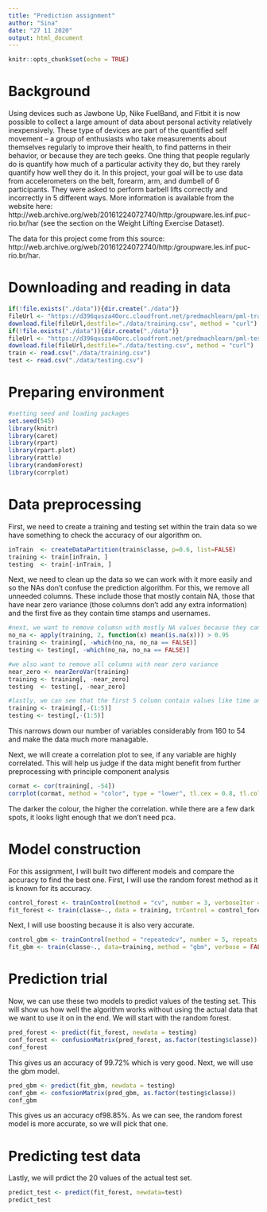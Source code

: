```yaml
---
title: "Prediction assignment"
author: "Sina"
date: "27 11 2020"
output: html_document
---
```


```r
knitr::opts_chunk$set(echo = TRUE)
```

# Background

Using devices such as Jawbone Up, Nike FuelBand, and Fitbit it is now possible to collect a large amount of data about personal activity relatively inexpensively. These type of devices are part of the quantified self movement – a group of enthusiasts who take measurements about themselves regularly to improve their health, to find patterns in their behavior, or because they are tech geeks. One thing that people regularly do is quantify how much of a particular activity they do, but they rarely quantify how well they do it. In this project, your goal will be to use data from accelerometers on the belt, forearm, arm, and dumbell of 6 participants. They were asked to perform barbell lifts correctly and incorrectly in 5 different ways. More information is available from the website here: http://web.archive.org/web/20161224072740/http:/groupware.les.inf.puc-rio.br/har (see the section on the Weight Lifting Exercise Dataset).

The data for this project come from this source: http://web.archive.org/web/20161224072740/http:/groupware.les.inf.puc-rio.br/har. 

# Downloading and reading in data

```r
if(!file.exists("./data")){dir.create("./data")}
fileUrl <- "https://d396qusza40orc.cloudfront.net/predmachlearn/pml-training.csv"
download.file(fileUrl,destfile="./data/training.csv", method = "curl")
if(!file.exists("./data")){dir.create("./data")}
fileUrl <- "https://d396qusza40orc.cloudfront.net/predmachlearn/pml-testing.csv"
download.file(fileUrl,destfile="./data/testing.csv", method = "curl")
train <- read.csv("./data/training.csv")
test <- read.csv("./data/testing.csv")
```

# Preparing environment

```r
#setting seed and loading packages
set.seed(545)
library(knitr)
library(caret)
library(rpart)
library(rpart.plot)
library(rattle)
library(randomForest)
library(corrplot)
```

# Data preprocessing

First, we need to create a training and testing set within the train data so we have something to check the accuracy of our algorithm on. 

```r
inTrain  <- createDataPartition(train$classe, p=0.6, list=FALSE)
training <- train[inTrain, ]
testing  <- train[-inTrain, ]
```

Next, we need to clean up the data so we can work with it more easily and so the NAs don't confuse the prediction algorithm. For this, we remove all unneeded columns. These include those that mostly contain NA, those that have near zero variance (those columns don't add any extra information) and the first five as they contain time stamps and usernames.

```r
#next, we want to remove columsn with mostly NA values because they can interfer with a good model
no_na <- apply(training, 2, function(x) mean(is.na(x))) > 0.95
training <- training[, -which(no_na, no_na == FALSE)]
testing <- testing[, -which(no_na, no_na == FALSE)]

#we also want to remove all columns with near zero variance
near_zero <- nearZeroVar(training)
training <- training[, -near_zero]
testing  <- testing[, -near_zero]

#lastly, we can see that the first 5 column contain values like time and username so we can also remove those
training <- training[,-(1:5)]
testing <- testing[,-(1:5)]
```

This narrows down our number of variables considerably from 160 to 54 and make the data much more managable.

Next, we will create a correlation plot to see, if any variable are highly correlated. This will help us judge if the data might benefit from further preprocessing with principle component analysis

```r
cormat <- cor(training[, -54])
corrplot(cormat, method = "color", type = "lower", tl.cex = 0.8, tl.col = rgb(0,0,0))
```

The darker the colour, the higher the correlation. while there are a few dark spots, it looks light enough that we don't need pca.

# Model construction

For this assignment, I will built two different models and compare the accuracy to find the best one.
First, I will use the random forest method as it is known for its accuracy.

```r
control_forest <- trainControl(method = "cv", number = 3, verboseIter = FALSE)
fit_forest <- train(classe~., data = training, trControl = control_forest, method = "rf")
```

Next, I will use boosting because it is also very accurate.

```r
control_gbm <- trainControl(method = "repeatedcv", number = 5, repeats = 1, verboseIter = FALSE)
fit_gbm <- train(classe~., data=training, method = "gbm", verbose = FALSE)
```

# Prediction trial

Now, we can use these two models to predict values of the testing set. This will show us how well the algorithm works without using the actual data that we want to use it on in the end.
We will start with the random forest.

```r
pred_forest <- predict(fit_forest, newdata = testing)
conf_forest <- confusionMatrix(pred_forest, as.factor(testing$classe))
conf_forest
```

This gives us an accuracy of 99.72% which is very good.
Next, we will use the gbm model.

```r
pred_gbm <- predict(fit_gbm, newdata = testing)
conf_gbm <- confusionMatrix(pred_gbm, as.factor(testing$classe))
conf_gbm
```

This gives us an accuracy of98.85%.
As we can see, the random forest model is more accurate, so we will pick that one.

# Predicting test data

Lastly, we will prdict the 20 values of the actual test set.

```r
predict_test <- predict(fit_forest, newdata=test)
predict_test
```

